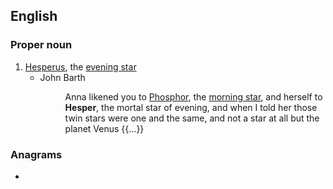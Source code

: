 ==English==

===Proper noun===
{{en-proper noun}}

# [[Hesperus]], the [[evening star]]
#* John Barth
#*: Anna likened you to [[Phosphor]], the [[morning star]], and herself to '''Hesper''', the mortal star of evening, and when I told her those twin stars were one and the same, and not a star at all but the planet Venus {{...}}

===Anagrams===
* {{anagrams|en|-sphere|herpes|pesher|pheers|sphere}}